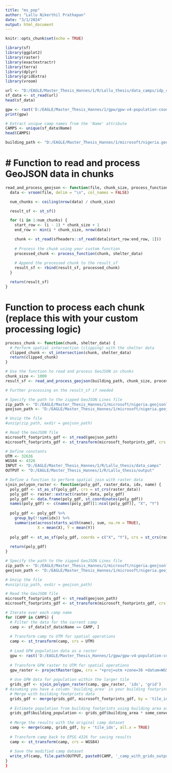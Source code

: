 ```yaml
---
title: "ms_pop"
author: "Lallu Nikerthil Prathapan"
date: "3/1/2024"
output: html_document
---
```


```r
knitr::opts_chunk$set(echo = TRUE)
```

```r
library(sf)
library(ggplot2)
library(raster)
library(exactextractr)
library(terra)
library(dplyr)
library(gridExtra)
library(vroom)

```


```r

url <- "D:/EAGLE/Master_Thesis_Hannes/1/R/Lallu_thesis/data_camps/idp_camps_224.shp"
sf_data <- st_read(url) 
head(sf_data)

```

```r

gpw <- rast('D:/EAGLE/Master_Thesis_Hannes/1/gpw/gpw-v4-population-count-rev11_2020_30_sec_tif/gpw_v4_population_count_rev11_2020_30_sec.tif')
print(gpw)
```





```r
# Extract unique camp names from the 'Name' attribute
CAMPS <- unique(sf_data$Name)
head(CAMPS)
```

```r
building_path <- "D:/EAGLE/Master_Thesis_Hannes/1/microsoft/nigeria.geojsonl/nigeria.geojsonl"
```


# # Function to read and process GeoJSON data in chunks

```r
read_and_process_geojson <- function(file, chunk_size, process_function, shelter_data) {
  data <- vroom(file, delim = "\n", col_names = FALSE)

  num_chunks <- ceiling(nrow(data) / chunk_size)

  result_sf <- st_sf()

  for (i in 1:num_chunks) {
    start_row <- (i - 1) * chunk_size + 1
    end_row <- min(i * chunk_size, nrow(data))

    chunk <- st_read(sfheaders::sf_read(data[start_row:end_row, 1]))
    
    # Process the chunk using your custom function
    processed_chunk <- process_function(chunk, shelter_data)
    
    # Append the processed chunk to the result_sf
    result_sf <- rbind(result_sf, processed_chunk)
  }

  return(result_sf)
}
```

# Function to process each chunk (replace this with your custom processing logic)
```r

process_chunk <- function(chunk, shelter_data) {
  # Perform spatial intersection (clipping) with the shelter data
  clipped_chunk <- st_intersection(chunk, shelter_data)
  return(clipped_chunk)
}

# Use the function to read and process GeoJSON in chunks
chunk_size <- 1000
result_sf <- read_and_process_geojson(building_path, chunk_size, process_chunk, sf_data)

# Further processing on the result_sf if needed
```













```r


# Specify the path to the zipped GeoJSON Lines file
zip_path <- "D:/EAGLE/Master_Thesis_Hannes/1/microsoft/nigeria.geojsonl.zip"
geojson_path <- "D:/EAGLE/Master_Thesis_Hannes/1/microsoft/nigeria.geojsonl/nigeria.geojsonl"

# Unzip the file
#unzip(zip_path, exdir = geojson_path)

# Read the GeoJSON file
microsoft_footprints_gdf <- st_read(geojson_path)
microsoft_footprints_gdf <- st_transform(microsoft_footprints_gdf, crs = UTM)

```

















































```r
# Define constants
UTM <- 32636
WGS84 <- 4326
INPUT <- "D:/EAGLE/Master_Thesis_Hannes/1/R/Lallu_thesis/data_camps"
OUTPUT <- "D:/EAGLE/Master_Thesis_Hannes/1/R/Lallu_thesis/output"

```


```r
# Define a function to perform spatial join with raster data
sjoin_polygon_raster <- function(poly_gdf, raster_data, idx, name) {
  poly_gdf <- st_as_sf(poly_gdf, crs = st_crs(raster_data))
  poly_gdf <- raster::extract(raster_data, poly_gdf)
  poly_gdf <- data.frame(poly_gdf, st_coordinates(poly_gdf))
  names(poly_gdf) <- c(names(poly_gdf)[1:ncol(poly_gdf)], "X", "Y")
  
  poly_gdf <- poly_gdf %>%
    group_by(!!sym(idx)) %>%
    summarise(across(starts_with(name), sum, na.rm = TRUE),
              X = mean(X), Y = mean(Y))
  
  poly_gdf <- st_as_sf(poly_gdf, coords = c("X", "Y"), crs = st_crs(raster_data))
  
  return(poly_gdf)
}
```

```r

# Specify the path to the zipped GeoJSON Lines file
zip_path <- "D:/EAGLE/Master_Thesis_Hannes/1/microsoft/nigeria.geojsonl.zip"
geojson_path <- "D:/EAGLE/Master_Thesis_Hannes/1/microsoft/nigeria.geojsonl"

# Unzip the file
#unzip(zip_path, exdir = geojson_path)

# Read the GeoJSON file
microsoft_footprints_gdf <- st_read(geojson_path)
microsoft_footprints_gdf <- st_transform(microsoft_footprints_gdf, crs = UTM)

```





```r
# Iterate over each camp name
for (CAMP in CAMPS) {
  # Filter the data for the current camp
  camp <- sf_data[sf_data$Name == CAMP, ]
  
  # Transform camp to UTM for spatial operations
  camp <- st_transform(camp, crs = UTM)
  
  # Load GPW population data as a raster
  gpw <- rast('D:/EAGLE/Master_Thesis_Hannes/1/gpw/gpw-v4-population-count-rev11_2020_30_sec_tif/gpw_v4_population_count_rev11_2020_30_sec.tif')
  
  # Transform GPW raster to UTM for spatial operations
  gpw_raster <- projectRaster(gpw, crs = "+proj=utm +zone=36 +datum=WGS84")
  
  # Use GPW data for population within the larger tile
  grids_gdf <- sjoin_polygon_raster(camp, gpw_raster, 'idx', 'grid')
# Assuming you have a column 'building_area' in your building footprints data
  # Merge with building footprints data
  grids_gdf <- merge(grids_gdf, microsoft_footprints_gdf, by = 'tile_idx', all.x = TRUE)
  
  # Estimate population from building footprints using building area as a proxy
  grids_gdf$building_population <- grids_gdf$building_area * some_conversion_factor  # Adjust based on your data
  
  # Merge the results with the original camp dataset
  camp <- merge(camp, grids_gdf, by = 'tile_idx', all.x = TRUE)
  
  # Transform camp back to EPSG 4326 for saving results
  camp <- st_transform(camp, crs = WGS84)
  
  # Save the modified camp dataset
  write_sf(camp, file.path(OUTPUT, paste0(CAMP, '_camp_with_grids_output_', WGS84, '.geojson')), driver = 'GeoJSON')
}
}

```
